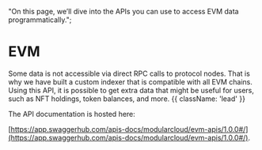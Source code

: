  "On this page, we’ll dive into the APIs you can use to access EVM data programmatically.";

# EVM

Some data is not accessible via direct RPC calls to protocol nodes. That is why we have built a custom indexer that is compatible with all EVM chains. Using this API, it is possible to get extra data that might be useful for users, such as NFT holdings, token balances, and more. {{ className: 'lead' }}

The API documentation is hosted here:

[https://app.swaggerhub.com/apis-docs/modularcloud/evm-apis/1.0.0#/](https://app.swaggerhub.com/apis-docs/modularcloud/evm-apis/1.0.0#/).

